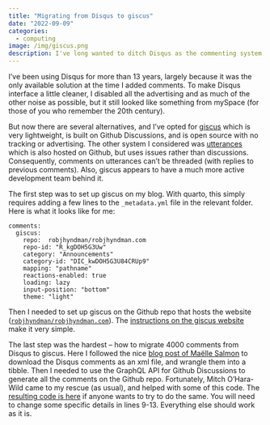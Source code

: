 ```yaml
---
title: "Migrating from Disqus to giscus"
date: "2022-09-09"
categories:
  - computing
image: /img/giscus.png
description: I've long wanted to ditch Disqus as the commenting system on this blog, as it is bloated, adds a lot of extra and unnecessary links, and generally looks noisy.
---
```


I've been using Disqus for more than 13 years, largely because it was the only available solution at the time I added comments. To make Disqus interface a little cleaner, I disabled all the advertising and as much of the other noise as possible, but it still looked like something from mySpace (for those of you who remember the 20th century).

But now there are several alternatives, and I've opted for [giscus](https://giscus.app) which is very lightweight, is built on Github Discussions, and is open source with no tracking or advertising. The other system I considered was [utterances](https://github.com/utterance/utterances) which is also hosted on Github, but uses issues rather than discussions. Consequently, comments on utterances can't be threaded (with replies to previous comments). Also, giscus appears to have a much more active development team behind it.

The first step was to set up giscus on my blog. With quarto, this simply requires adding a few lines to the `_metadata.yml` file in the relevant folder. Here is what it looks like for me:

```
comments:
  giscus:
    repo:  robjhyndman/robjhyndman.com
    repo-id: "R_kgDOH5G3Uw"
    category: "Announcements"
    category-id: "DIC_kwDOH5G3U84CRUp9"
    mapping: "pathname"
    reactions-enabled: true
    loading: lazy
    input-position: "bottom"
    theme: "light"
```

Then I needed to set up giscus on the Github repo that hosts the website ([`robjhyndman/robjhyndman.com`](https://github.com/robjhyndman/robjhyndman.com)). The [instructions on the giscus website](https://giscus.app) make it very simple.

The last step was the hardest -- how to migrate 4000 comments from Disqus to giscus. Here I followed the nice [blog post of Maëlle Salmon](https://masalmon.eu/2019/10/02/disqus/) to download the Disqus comments as an xml file, and wrangle them into a tibble. Then I needed to use the GraphQL API for Github Discussions to generate all the comments on the Github repo. Fortunately, Mitch O'Hara-Wild came to my rescue (as usual), and helped with some of this code. The [resulting code is here](/Rfiles/disqus2giscus.R) if anyone wants to try to do the same. You will need to change some specific details in lines 9-13. Everything else should work as it is.
